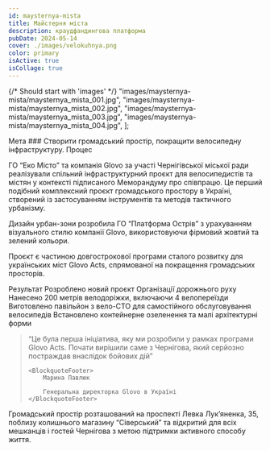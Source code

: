 ```yaml
---
id: maysternya-mista
title: Майстерня міста
description: краудфандингова платформа
pubDate: 2024-05-14
cover: ./images/velokuhnya.png
color: primary
isActive: true
isCollage: true
---
```




{/* Should start with 'images' */}
"images/maysternya-mista/maysternya_mista_001.jpg",
"images/maysternya-mista/maysternya_mista_002.jpg",
"images/maysternya-mista/maysternya_mista_003.jpg",
"images/maysternya-mista/maysternya_mista_004.jpg",
];

<Centered>
<TextContent>
  <Badge>Мета</Badge>
  ### Створити громадський простір, покращити велосипедну інфраструктуру.
</TextContent>

</Centered>

<Centered>
<TextContent>
  <Badge>Процес</Badge>

ГО “Еко Місто” та компанія Glovo за участі Чернігівської міської ради реалізували спільний інфраструктурний проєкт для велосипедистів та містян у контексті підписаного Меморандуму про співпрацю. Це перший подібний комплексний проєкт громадського простору в Україні, створений із застосуванням інструментів та методів тактичного урбанізму.

Дизайн урбан-зони розробила ГО “Платформа Острів” з урахуванням візуального стилю компанії Glovo, використовуючи фірмовий жовтий та зелений кольори.

Проєкт є частиною довгострокової програми сталого розвитку для українських міст Glovo Acts, спрямованої на покращення громадських просторів.

</TextContent>

</Centered>

<Centered>
  <TextContent>
    <Badge>Результат</Badge>
    <Results>
      <ResultItem>
        <ResultIcon name="icon-heart" />
        Розроблено новий проєкт Організації дорожнього руху
      </ResultItem>
      <ResultItem>
        <ResultIcon name="icon-heart" />
        Нанесено 200 метрів велодоріжки, включаючи 4 велопереїзди
      </ResultItem>
      <ResultItem>
        <ResultIcon name="icon-heart" />
        Виготовлено павільйон з вело-СТО для самостійного обслуговування велосипедів
      </ResultItem>
      <ResultItem>
        <ResultIcon name="icon-heart" />
        Встановлено контейнерне озеленення та малі архітектурні форми
      </ResultItem>
    </Results>
  </TextContent>
</Centered>

<Centered>
<Blockquote>
<span>“</span>Це була перша ініціатива, яку ми розробили у рамках програми Glovo Acts. 
Почати вирішили саме з Чернігова, який серйозно постраждав внаслідок бойових дій<span>”</span>

    <BlockquoteFooter>
        Марина Павлюк

        Генеральна директорка Glovo в Україні
    </BlockquoteFooter>

</Blockquote>
</Centered>

<Centered>
  <TextContent>
    Громадський простір розташований на проспекті Левка Лук’яненка, 35, поблизу
    колишнього магазину “Сіверський” та відкритий для всіх мешканців і гостей
    Чернігова з метою підтримки активного способу життя.
  </TextContent>
</Centered>

<Centered>
  <TextContent>
    <Logos>
      <Icon name="donors-usaid" />
      <Icon name="donors-usaid" />
      <Icon name="donors-usaid" />
      <Icon name="donors-usaid" />
      <Icon name="donors-usaid" />
    </Logos>
  </TextContent>
</Centered>
